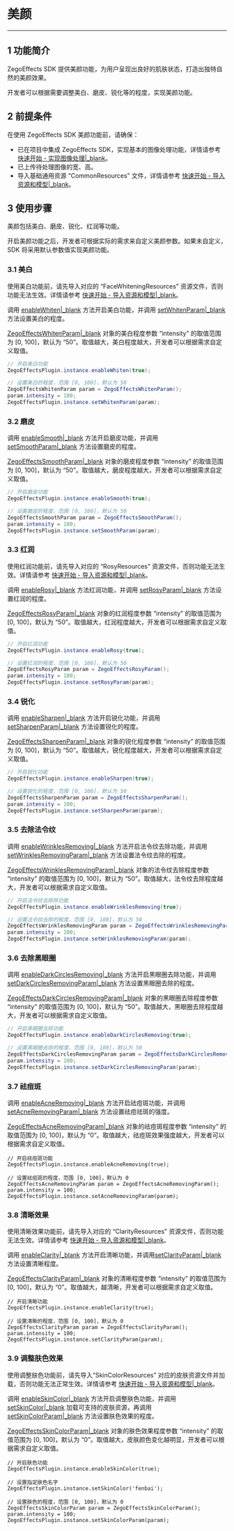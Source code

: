 # 美颜

- - -

## 1 功能简介

ZegoEffects SDK 提供美颜功能，为用户呈现出良好的肌肤状态，打造出独特自然的美颜效果。

开发者可以根据需要调整美白、磨皮、锐化等的程度，实现美颜功能。

## 2 前提条件

在使用 ZegoEffects SDK 美颜功能前，请确保：

- 已在项目中集成 ZegoEffects SDK，实现基本的图像处理功能，详情请参考 [快速开始 - 实现图像处理\|_blank](!Quick_Starts/Solution_Implementation)。
- 已上传待处理图像的宽、高。
- 导入基础通用资源 “CommonResources” 文件，详情请参考 [快速开始 - 导入资源和模型\|_blank](!Quick_Starts/Import_Resources)。


## 3 使用步骤

美颜包括美白、磨皮、锐化、红润等功能。

开启美颜功能之后，开发者可根据实际的需求来自定义美颜参数。如果未自定义，SDK 将采用默认参数值实现美颜功能。

### 3.1 美白

<div class = 'mk-warning'>

使用美白功能前，请先导入对应的 “FaceWhiteningResources” 资源文件，否则功能无法生效。详情请参考 [快速开始 - 导入资源和模型\|_blank](!Quick_Starts/Import_Resources)。
</div>


调用 [enableWhiten\|_blank](/unique-api/ai-effects-sdk/zh/dart_flutter/zego_effects_plugin/ZegoEffectsPlugin/enableWhiten.html) 方法开启美白功能，并调用 [setWhitenParam\|_blank](/unique-api/ai-effects-sdk/zh/dart_flutter/zego_effects_plugin/ZegoEffectsPlugin/setWhitenParam.html) 方法设置美白的程度。  

[ZegoEffectsWhitenParam\|_blank](/unique-api/ai-effects-sdk/zh/dart_flutter/zego_effects_defines/ZegoEffectsWhitenParam-class.html) 对象的美白程度参数 “intensity” 的取值范围为 [0, 100]，默认为 “50”。取值越大，美白程度越大，开发者可以根据需求自定义取值。


```java
// 开启美白功能
ZegoEffectsPlugin.instance.enableWhiten(true);

// 设置美白的程度，范围 [0, 100]，默认为 50
ZegoEffectsWhitenParam param = ZegoEffectsWhitenParam();
param.intensity = 100;
ZegoEffectsPlugin.instance.setWhitenParam(param);
```

### 3.2 磨皮

调用 [enableSmooth\|_blank](/unique-api/ai-effects-sdk/zh/dart_flutter/zego_effects_plugin/ZegoEffectsPlugin/enableSmooth.html) 方法开启磨皮功能，并调用 [setSmoothParam\|_blank](/unique-api/ai-effects-sdk/zh/dart_flutter/zego_effects_plugin/ZegoEffectsPlugin/setSmoothParam.html) 方法设置磨皮的程度。

[ZegoEffectsSmoothParam\|_blank](/unique-api/ai-effects-sdk/zh/dart_flutter/zego_effects_defines/ZegoEffectsSmoothParam-class.html) 对象的磨皮程度参数 “intensity” 的取值范围为 [0, 100]，默认为 “50”。取值越大，磨皮程度越大，开发者可以根据需求自定义取值。

```java
// 开启磨皮功能
ZegoEffectsPlugin.instance.enableSmooth(true);

// 设置磨皮的程度，范围 [0, 100]，默认为 50
ZegoEffectsSmoothParam param = ZegoEffectsSmoothParam();
param.intensity = 100;
ZegoEffectsPlugin.instance.setSmoothParam(param);
```


### 3.3 红润

<div class = 'mk-warning'>

使用红润功能前，请先导入对应的 “RosyResources” 资源文件，否则功能无法生效。详情请参考 [快速开始 - 导入资源和模型\|_blank](!Quick_Starts/Import_Resources)。
</div>


调用 [enableRosy\|_blank](/unique-api/ai-effects-sdk/zh/dart_flutter/zego_effects_plugin/ZegoEffectsPlugin/enableRosy.html) 方法红润功能，并调用 [setRosyParam\|_blank](/unique-api/ai-effects-sdk/zh/dart_flutter/zego_effects_plugin/ZegoEffectsPlugin/setRosyParam.html) 方法设置红润的程度。  

[ZegoEffectsRosyParam\|_blank](/unique-api/ai-effects-sdk/zh/dart_flutter/zego_effects_defines/ZegoEffectsRosyParam-class.html) 对象的红润程度参数 “intensity” 的取值范围为 [0, 100]，默认为 “50”。取值越大，红润程度越大，开发者可以根据需求自定义取值。


```java
// 开启红润功能
ZegoEffectsPlugin.instance.enableRosy(true);

// 设置红润的程度，范围 [0, 100]，默认为 50
ZegoEffectsRosyParam param = ZegoEffectsRosyParam();
param.intensity = 100;
ZegoEffectsPlugin.instance.setRosyParam(param);
```


### 3.4 锐化


调用 [enableSharpen\|_blank](/unique-api/ai-effects-sdk/zh/dart_flutter/zego_effects_plugin/ZegoEffectsPlugin/enableSharpen.html) 方法开启锐化功能，并调用 [setSharpenParam\|_blank](/unique-api/ai-effects-sdk/zh/dart_flutter/zego_effects_plugin/ZegoEffectsPlugin/setSharpenParam.html) 方法设置锐化的程度。

[ZegoEffectsSharpenParam\|_blank](/unique-api/ai-effects-sdk/zh/dart_flutter/zego_effects_defines/ZegoEffectsSharpenParam-class.html) 对象的锐化程度参数 “intensity” 的取值范围为 [0, 100]，默认为 “50”。取值越大，锐化程度越大，开发者可以根据需求自定义取值。

```java
// 开启锐化功能
ZegoEffectsPlugin.instance.enableSharpen(true);

// 设置锐化的程度，范围 [0, 100]，默认为 50
ZegoEffectsSharpenParam param = ZegoEffectsSharpenParam();
param.intensity = 100;
ZegoEffectsPlugin.instance.setSharpenParam(param);
```


### 3.5 去除法令纹

调用 [enableWrinklesRemoving\|_blank](/unique-api/ai-effects-sdk/zh/dart_flutter/zego_effects_plugin/ZegoEffectsPlugin/enableWrinklesRemoving.html) 方法开启法令纹去除功能，并调用 [setWrinklesRemovingParam\|_blank](/unique-api/ai-effects-sdk/zh/dart_flutter/zego_effects_plugin/ZegoEffectsPlugin/setWrinklesRemovingParam.html) 方法设置法令纹去除的程度。

[ZegoEffectsWrinklesRemovingParam\|_blank](/unique-api/ai-effects-sdk/zh/dart_flutter/zego_effects_defines/ZegoEffectsWrinklesRemovingParam-class.html) 对象的法令纹去除程度参数 “intensity” 的取值范围为 [0, 100]，默认为 “50”。取值越大，法令纹去除程度越大，开发者可以根据需求自定义取值。

```java
// 开启法令纹去除除功能
ZegoEffectsPlugin.instance.enableWrinklesRemoving(true);

// 设置法令纹去除的程度，范围 [0, 100]，默认为 50
ZegoEffectsWrinklesRemovingParam param = ZegoEffectsWrinklesRemovingParam();
param.intensity = 100;
ZegoEffectsPlugin.instance.setWrinklesRemovingParam(param);
```

### 3.6 去除黑眼圈

调用 [enableDarkCirclesRemoving\|_blank](/unique-api/ai-effects-sdk/zh/dart_flutter/zego_effects_plugin/ZegoEffectsPlugin/enableDarkCirclesRemoving.html) 方法开启黑眼圈去除功能，并调用 [setDarkCirclesRemovingParam\|_blank](/unique-api/ai-effects-sdk/zh/dart_flutter/zego_effects_plugin/ZegoEffectsPlugin/setDarkCirclesRemovingParam.html) 方法设置黑眼圈去除的程度。

[ZegoEffectsDarkCirclesRemovingParam\|_blank](/unique-api/ai-effects-sdk/zh/dart_flutter/zego_effects_defines/ZegoEffectsDarkCirclesRemovingParam-class.html) 对象的黑眼圈去除程度参数 “intensity” 的取值范围为 [0, 100]，默认为 “50”。取值越大，黑眼圈去除程度越大，开发者可以根据需求自定义取值。

```java
// 开启黑眼圈去除功能
ZegoEffectsPlugin.instance.enableDarkCirclesRemoving(true);

// 设置黑眼圈去除的程度，范围 [0, 100]，默认为 50
ZegoEffectsDarkCirclesRemovingParam param = ZegoEffectsDarkCirclesRemovingParam();
param.intensity = 100;
ZegoEffectsPlugin.instance.setDarkCirclesRemovingParam(param);
```

### 3.7 祛痘斑

调用 [enableAcneRemoving\|_blank](/unique-api/ai-effects-sdk/zh/dart_flutter/zego_effects_plugin/ZegoEffectsPlugin/enableAcneRemoving.html) 方法开启祛痘斑功能，并调用[setAcneRemovingParam\|_blank](/unique-api/ai-effects-sdk/zh/dart_flutter/zego_effects_plugin/ZegoEffectsPlugin/setAcneRemovingParam.html) 方法设置祛痘祛斑的强度。

[ZegoEffectsAcneRemovingParam\|_blank](/unique-api/ai-effects-sdk/zh/dart_flutter/zego_effects_defines/ZegoEffectsAcneRemovingParam-class.html) 对象的祛痘斑程度参数 “intensity” 的取值范围为 [0, 100]，默认为 “0”。取值越大，祛痘斑效果强度越大，开发者可以根据需求自定义取值。

```objc
// 开启祛痘斑功能
ZegoEffectsPlugin.instance.enableAcneRemoving(true);

// 设置祛痘斑的程度，范围 [0, 100]，默认为 0
ZegoEffectsAcneRemovingParam param = ZegoEffectsAcneRemovingParam();
param.intensity = 100;
ZegoEffectsPlugin.instance.setAcneRemovingParam(param);
```

### 3.8 清晰效果

<div class = 'mk-warning'>

使用清晰效果功能前，请先导入对应的 “ClarityResources” 资源文件，否则功能无法生效。详情请参考 [快速开始 - 导入资源和模型\|_blank](!Quick_Starts/Import_Resources)。
</div>

调用 [enableClarity\|_blank](/unique-api/ai-effects-sdk/zh/dart_flutter/zego_effects_plugin/ZegoEffectsPlugin/enableClarity.html) 方法开启清晰功能，并调用[setClarityParam\|_blank](/unique-api/ai-effects-sdk/zh/dart_flutter/zego_effects_plugin/ZegoEffectsPlugin/setClarityParam.html) 方法设置清晰程度。

[ZegoEffectsClarityParam\|_blank](/unique-api/ai-effects-sdk/zh/dart_flutter/zego_effects_defines/ZegoEffectsClarityParam-class.html) 对象的清晰程度参数 “intensity” 的取值范围为 [0, 100]，默认为 “0”。取值越大，越清晰，开发者可以根据需求自定义取值。

```objc
// 开启清晰功能
ZegoEffectsPlugin.instance.enableClarity(true);

// 设置清晰的程度，范围 [0, 100]，默认为 0
ZegoEffectsClarityParam param = ZegoEffectsClarityParam();
param.intensity = 100;
ZegoEffectsPlugin.instance.setClarityParam(param);
```

### 3.9 调整肤色效果

<div class = 'mk-warning'>

使用调整肤色功能前，请先导入“SkinColorResources” 对应的皮肤资源文件并加载，否则功能无法正常生效。详情请参考 [快速开始 - 导入资源和模型\|_blank](!Quick_Starts/Import_Resources)。
</div>

调用 [enableSkinColor\|_blank](/unique-api/ai-effects-sdk/zh/dart_flutter/zego_effects_plugin/ZegoEffectsPlugin/enableSkinColor.html) 方法开启调整肤色功能，并调用 [setSkinColor\|_blank](/unique-api/ai-effects-sdk/zh/dart_flutter/zego_effects_plugin/ZegoEffectsPlugin/setSkinColor.html) 加载可支持的皮肤资源，再调用 [setSkinColorParam\|_blank](/unique-api/ai-effects-sdk/zh/dart_flutter/zego_effects_plugin/ZegoEffectsPlugin/setSkinColorParam.html) 方法设置肤色效果的程度。

[ZegoEffectsSkinColorParam\|_blank](/unique-api/ai-effects-sdk/zh/dart_flutter/zego_effects_defines/ZegoEffectsSkinColorParam-class.html) 对象的肤色效果程度参数 “intensity” 的取值范围为 [0, 100]，默认为 “0”。取值越大，皮肤颜色变化越明显，开发者可以根据需求自定义取值。

```objc
// 开启肤色功能
ZegoEffectsPlugin.instance.enableSkinColor(true);

// 设置指定肤色名字
ZegoEffectsPlugin.instance.setSkinColor('fenbai');

// 设置肤色的程度，范围 [0, 100]，默认为 0
ZegoEffectsSkinColorParam param = ZegoEffectsSkinColorParam();
param.intensity = 100;
ZegoEffectsPlugin.instance.setSkinColorParam(param);
```
